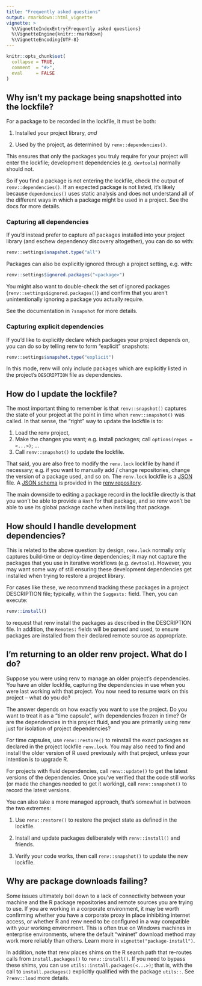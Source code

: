 ```yaml
---
title: "Frequently asked questions"
output: rmarkdown::html_vignette
vignette: >
  %\VignetteIndexEntry{Frequently asked questions}
  %\VignetteEngine{knitr::rmarkdown}
  %\VignetteEncoding{UTF-8}
---
```


```r
knitr::opts_chunk$set(
  collapse = TRUE,
  comment  = "#>",
  eval     = FALSE
)
```

## Why isn't my package being snapshotted into the lockfile?

For a package to be recorded in the lockfile, it must be both:

1.  Installed your project library, *and*

2.  Used by the project, as determined by `renv::dependencies()`.

This ensures that only the packages you truly require for your project will enter the lockfile; development dependencies (e.g. `devtools`) normally should not.

So if you find a package is not entering the lockfile, check the output of `renv::dependencies()`.
If an expected package is not listed, it's likely because `dependencies()` uses static analysis and does not understand all of the different ways in which a package might be used in a project.
See the docs for more details.

### Capturing all dependencies

If you'd instead prefer to capture *all* packages installed into your project library (and eschew dependency discovery altogether), you can do so with:

```r
renv::settings$snapshot.type("all")
```

Packages can also be explicitly ignored through a project setting, e.g. with:

```r
renv::settings$ignored.packages("<package>")
```

You might also want to double-check the set of ignored packages (`renv::settings$ignored.packages()`) and confirm that you aren't unintentionally ignoring a package you actually require.

See the documentation in `?snapshot` for more details.

### Capturing explicit dependencies

If you'd like to explicitly declare which packages your project depends on, you can do so by telling renv to form "explicit" snapshots:

```r
renv::settings$snapshot.type("explicit")
```

In this mode, renv will only include packages which are explicitly listed in the project's `DESCRIPTION` file as dependencies.

## How do I update the lockfile?

The most important thing to remember is that `renv::snapshot()` captures the state of your project at the point in time when `renv::snapshot()` was called.
In that sense, the "right" way to update the lockfile is to:

1.  Load the renv project,
2.  Make the changes you want; e.g. install packages; call `options(repos = <...>)`; ...
3.  Call `renv::snapshot()` to update the lockfile.

That said, you are also free to modify the `renv.lock` lockfile by hand if necessary; e.g. if you want to manually add / change repositories, change the version of a package used, and so on.
The `renv.lock` lockfile is a [JSON](https://www.json.org/json-en.html) file. A [JSON schema](https://json-schema.org/) is provided in the [renv repository](https://github.com/rstudio/renv/tree/main/inst/schema).

The main downside to editing a package record in the lockfile directly is that you won't be able to provide a `Hash` for that package, and so renv won't be able to use its global package cache when installing that package.

## How should I handle development dependencies?

This is related to the above question: by design, `renv.lock` normally only captures build-time or deploy-time dependencies; it may not capture the packages that you use in iterative workflows (e.g. `devtools`).
However, you may want some way of still ensuring these development dependencies get installed when trying to restore a project library.

For cases like these, we recommend tracking these packages in a project DESCRIPTION file; typically, within the `Suggests:` field.
Then, you can execute:

```r
renv::install()
```

to request that renv install the packages as described in the DESCRIPTION file.
In addition, the `Remotes:` fields will be parsed and used, to ensure packages are installed from their declared remote source as appropriate.

## I'm returning to an older renv project. What do I do?

Suppose you were using renv to manage an older project's dependencies.
You have an older lockfile, capturing the dependencies in use when you were last working with that project.
You now need to resume work on this project -- what do you do?

The answer depends on how exactly you want to use the project.
Do you want to treat it as a "time capsule", with dependencies frozen in time?
Or are the dependencies in this project fluid, and you are primarily using renv just for isolation of project dependencies?

For time capsules, use `renv::restore()` to reinstall the exact packages as declared in the project lockfile `renv.lock`.
You may also need to find and install the older version of R used previously with that project, unless your intention is to upgrade R.

For projects with fluid dependencies, call `renv::update()` to get the latest versions of the dependencies.
Once you've verified that the code still works (or made the changes needed to get it working), call `renv::snapshot()` to record the latest versions.

You can also take a more managed approach, that's somewhat in between the two extremes:

1.  Use `renv::restore()` to restore the project state as defined in the lockfile.

2.  Install and update packages deliberately with `renv::install()` and friends.

3.  Verify your code works, then call `renv::snapshot()` to update the new lockfile.

## Why are package downloads failing?

Some issues ultimately boil down to a lack of connectivity between your machine and the R package repositories and remote sources you are trying to use.
If you are working in a corporate environment, it may be worth confirming whether you have a corporate proxy in place inhibiting internet access, or whether R and renv need to be configured in a way compatible with your working environment.
This is often true on Windows machines in enterprise environments, where the default "wininet" download method may work more reliably than others.
Learn more in `vignette("package-install")`.

In addition, note that renv places shims on the R search path that re-routes calls from `install.packages()` to `renv::install()`.
If you need to bypass these shims, you can use `utils::install.packages(<...>)`; that is, with the call to `install.packages()` explicitly qualified with the package `utils::`.
See `?renv::load` more details.
